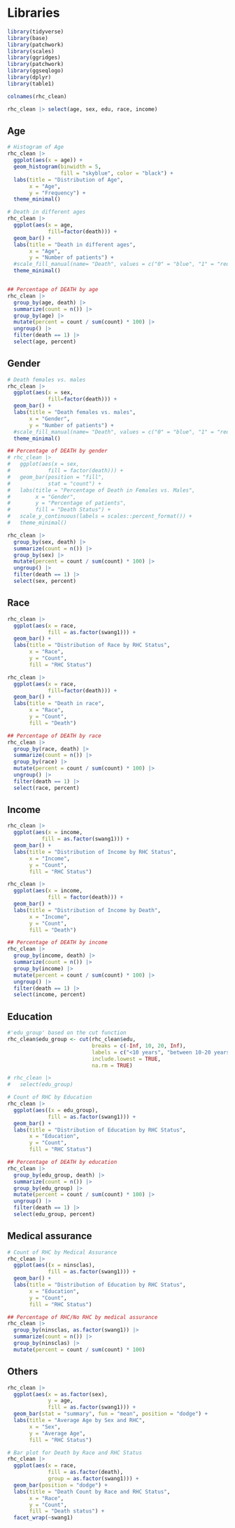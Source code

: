 # Libraries 
```r
library(tidyverse)
library(base)
library(patchwork)
library(scales)
library(ggridges)
library(patchwork)
library(ggseqlogo)
library(dplyr)
library(table1)
```

```r
colnames(rhc_clean)
```

```r
rhc_clean |> select(age, sex, edu, race, income)
```
## Age

```r
# Histogram of Age
rhc_clean |>
  ggplot(aes(x = age)) +
  geom_histogram(binwidth = 5,
                 fill = "skyblue", color = "black") +
  labs(title = "Distribution of Age",
       x = "Age",
       y = "Frequency") +
  theme_minimal()

```
```r
# Death in different ages
rhc_clean |>
  ggplot(aes(x = age, 
             fill=factor(death))) +
  geom_bar() +
  labs(title = "Death in different ages",
       x = "Age",
       y = "Number of patients") +
  #scale_fill_manual(name= "Death", values = c("0" = "blue", "1" = "red")) +
  theme_minimal()



```

```r
## Percentage of DEATH by age
rhc_clean |> 
  group_by(age, death) |> 
  summarize(count = n()) |> 
  group_by(age) |> 
  mutate(percent = count / sum(count) * 100) |> 
  ungroup() |> 
  filter(death == 1) |> 
  select(age, percent)
```

## Gender

```r
# Death females vs. males
rhc_clean |>
  ggplot(aes(x = sex,
             fill=factor(death))) +
  geom_bar() +
  labs(title = "Death females vs. males",
       x = "Gender",
       y = "Number of patients") +
  #scale_fill_manual(name= "Death", values = c("0" = "blue", "1" = "red")) +
  theme_minimal()
```
```r
## Percentage of DEATH by gender
# rhc_clean |>
#   ggplot(aes(x = sex, 
#            fill = factor(death))) +
#   geom_bar(position = "fill", 
#            stat = "count") +
#   labs(title = "Percentage of Death in Females vs. Males",
#        x = "Gender",
#        y = "Percentage of patients",
#        fill = "Death Status") +
#   scale_y_continuous(labels = scales::percent_format()) +
#   theme_minimal()

rhc_clean |> 
  group_by(sex, death) |> 
  summarize(count = n()) |> 
  group_by(sex) |> 
  mutate(percent = count / sum(count) * 100) |> 
  ungroup() |> 
  filter(death == 1) |> 
  select(sex, percent)

```
## Race

```r
rhc_clean |> 
  ggplot(aes(x = race, 
             fill = as.factor(swang1))) +
  geom_bar() +
  labs(title = "Distribution of Race by RHC Status",
       x = "Race",
       y = "Count",
       fill = "RHC Status")
```

```r
rhc_clean |> 
  ggplot(aes(x = race, 
             fill=factor(death))) +
  geom_bar() +
  labs(title = "Death in race",
       x = "Race",
       y = "Count",
       fill = "Death")
```
```r
## Percentage of DEATH by race
rhc_clean |> 
  group_by(race, death) |> 
  summarize(count = n()) |> 
  group_by(race) |> 
  mutate(percent = count / sum(count) * 100) |> 
  ungroup() |> 
  filter(death == 1) |> 
  select(race, percent)
```

## Income

```r
rhc_clean |> 
  ggplot(aes(x = income, 
           fill = as.factor(swang1))) +
  geom_bar() +
  labs(title = "Distribution of Income by RHC Status",
       x = "Income",
       y = "Count",
       fill = "RHC Status")
```

```r
rhc_clean |> 
  ggplot(aes(x = income, 
             fill = factor(death))) +
  geom_bar() +
  labs(title = "Distribution of Income by Death",
       x = "Income",
       y = "Count",
       fill = "Death")
```
```r
## Percentage of DEATH by income
rhc_clean |> 
  group_by(income, death) |> 
  summarize(count = n()) |> 
  group_by(income) |> 
  mutate(percent = count / sum(count) * 100) |> 
  ungroup() |> 
  filter(death == 1) |> 
  select(income, percent)
```


## Education
```r
#'edu_group' based on the cut function
rhc_clean$edu_group <- cut(rhc_clean$edu, 
                           breaks = c(-Inf, 10, 20, Inf), 
                           labels = c("<10 years", "between 10-20 years", ">20 years"), 
                           include.lowest = TRUE,
                           na.rm = TRUE)

# rhc_clean |> 
#   select(edu_group)

```


```r
# Count of RHC by Education
rhc_clean |> 
  ggplot(aes((x = edu_group), 
             fill = as.factor(swang1))) +
  geom_bar() +
  labs(title = "Distribution of Education by RHC Status",
       x = "Education",
       y = "Count",
       fill = "RHC Status")

```
```r
## Percentage of DEATH by education
rhc_clean |> 
  group_by(edu_group, death) |> 
  summarize(count = n()) |> 
  group_by(edu_group) |> 
  mutate(percent = count / sum(count) * 100) |> 
  ungroup() |> 
  filter(death == 1) |> 
  select(edu_group, percent)
```
## Medical assurance

```r
# Count of RHC by Medical Assurance
rhc_clean |> 
  ggplot(aes((x = ninsclas), 
             fill = as.factor(swang1))) +
  geom_bar() +
  labs(title = "Distribution of Education by RHC Status",
       x = "Education",
       y = "Count",
       fill = "RHC Status")

```
```r
## Percentage of RHC/No RHC by medical assurance
rhc_clean |> 
  group_by(ninsclas, as.factor(swang1)) |> 
  summarize(count = n()) |> 
  group_by(ninsclas) |> 
  mutate(percent = count / sum(count) * 100)
```



## Others


```r
rhc_clean |> 
  ggplot(aes(x = as.factor(sex), 
             y = age, 
             fill = as.factor(swang1))) +
  geom_bar(stat = "summary", fun = "mean", position = "dodge") +
  labs(title = "Average Age by Sex and RHC",
       x = "Sex",
       y = "Average Age",
       fill = "RHC Status")


```




```r
# Bar plot for Death by Race and RHC Status
rhc_clean |>
  ggplot(aes(x = race,
             fill = as.factor(death),
             group = as.factor(swang1))) +
  geom_bar(position = "dodge") +
  labs(title = "Death Count by Race and RHC Status",
       x = "Race",
       y = "Count",
       fill = "Death status") +
  facet_wrap(~swang1)
```
